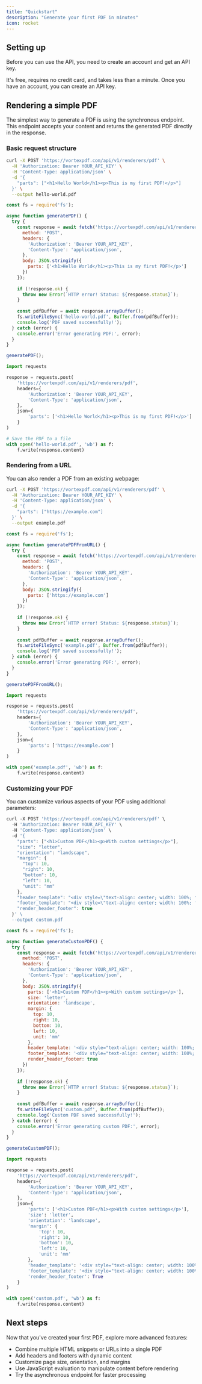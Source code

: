 ```yaml
---
title: "Quickstart"
description: "Generate your first PDF in minutes"
icon: rocket
---
```


## Setting up

Before you can use the API, you need to create an account and get an API key.

<CardGroup cols={2}>
  <Card
    title="Create your account"
    icon="user"
    href="https://vortexpdf.com"
  >
    It's free, requires no credit card, and takes less than a minute.
  </Card>
  <Card
    title="Get your API key"
    icon="key"
    href="https://vortexpdf.com/api-keys"
  >
    Once you have an account, you can create an API key.
  </Card>
</CardGroup>

## Rendering a simple PDF

The simplest way to generate a PDF is using the synchronous endpoint. This endpoint accepts your content and returns the generated PDF directly in the response.

### Basic request structure

<CodeGroup>

```sh cURL
curl -X POST 'https://vortexpdf.com/api/v1/renderers/pdf' \
  -H 'Authorization: Bearer YOUR_API_KEY' \
  -H 'Content-Type: application/json' \
  -d '{
    "parts": ["<h1>Hello World</h1><p>This is my first PDF!</p>"]
  }' \
  --output hello-world.pdf
```

```javascript Node.js
const fs = require('fs');

async function generatePDF() {
  try {
    const response = await fetch('https://vortexpdf.com/api/v1/renderers/pdf', {
      method: 'POST',
      headers: {
        'Authorization': 'Bearer YOUR_API_KEY',
        'Content-Type': 'application/json',
      },
      body: JSON.stringify({
        parts: ['<h1>Hello World</h1><p>This is my first PDF!</p>']
      })
    });
    
    if (!response.ok) {
      throw new Error(`HTTP error! Status: ${response.status}`);
    }
    
    const pdfBuffer = await response.arrayBuffer();
    fs.writeFileSync('hello-world.pdf', Buffer.from(pdfBuffer));
    console.log('PDF saved successfully!');
  } catch (error) {
    console.error('Error generating PDF:', error);
  }
}

generatePDF();
```

```python Python
import requests

response = requests.post(
    'https://vortexpdf.com/api/v1/renderers/pdf',
    headers={
        'Authorization': 'Bearer YOUR_API_KEY',
        'Content-Type': 'application/json',
    },
    json={
        'parts': ['<h1>Hello World</h1><p>This is my first PDF!</p>']
    }
)

# Save the PDF to a file
with open('hello-world.pdf', 'wb') as f:
    f.write(response.content)
```

</CodeGroup>

### Rendering from a URL

You can also render a PDF from an existing webpage:

<CodeGroup>

```sh cURL
curl -X POST 'https://vortexpdf.com/api/v1/renderers/pdf' \
  -H 'Authorization: Bearer YOUR_API_KEY' \
  -H 'Content-Type: application/json' \
  -d '{
    "parts": ["https://example.com"]
  }' \
  --output example.pdf
```

```javascript Node.js
const fs = require('fs');

async function generatePDFFromURL() {
  try {
    const response = await fetch('https://vortexpdf.com/api/v1/renderers/pdf', {
      method: 'POST',
      headers: {
        'Authorization': 'Bearer YOUR_API_KEY',
        'Content-Type': 'application/json',
      },
      body: JSON.stringify({
        parts: ['https://example.com']
      })
    });
    
    if (!response.ok) {
      throw new Error(`HTTP error! Status: ${response.status}`);
    }
    
    const pdfBuffer = await response.arrayBuffer();
    fs.writeFileSync('example.pdf', Buffer.from(pdfBuffer));
    console.log('PDF saved successfully!');
  } catch (error) {
    console.error('Error generating PDF:', error);
  }
}

generatePDFFromURL();
```

```python Python
import requests

response = requests.post(
    'https://vortexpdf.com/api/v1/renderers/pdf',
    headers={
        'Authorization': 'Bearer YOUR_API_KEY',
        'Content-Type': 'application/json',
    },
    json={
        'parts': ['https://example.com']
    }
)

with open('example.pdf', 'wb') as f:
    f.write(response.content)
```

</CodeGroup>

### Customizing your PDF

You can customize various aspects of your PDF using additional parameters:

<CodeGroup>

```javascript cURL
curl -X POST 'https://vortexpdf.com/api/v1/renderers/pdf' \
  -H 'Authorization: Bearer YOUR_API_KEY' \
  -H 'Content-Type: application/json' \
  -d '{
    "parts": ["<h1>Custom PDF</h1><p>With custom settings</p>"],
    "size": "letter",
    "orientation": "landscape",
    "margin": {
      "top": 10,
      "right": 10,
      "bottom": 10,
      "left": 10,
      "unit": "mm"
    },
    "header_template": "<div style=\"text-align: center; width: 100%; font-size: 10px;\"><span class=\"date\"></span></div>",
    "footer_template": "<div style=\"text-align: center; width: 100%; font-size: 10px;\">Page <span class=\"pageNumber\"></span> of <span class=\"totalPages\"></span></div>",
    "render_header_footer": true
  }' \
  --output custom.pdf
```

```javascript Node.js
const fs = require('fs');

async function generateCustomPDF() {
  try {
    const response = await fetch('https://vortexpdf.com/api/v1/renderers/pdf', {
      method: 'POST',
      headers: {
        'Authorization': 'Bearer YOUR_API_KEY',
        'Content-Type': 'application/json',
      },
      body: JSON.stringify({
        parts: ['<h1>Custom PDF</h1><p>With custom settings</p>'],
        size: 'letter',
        orientation: 'landscape',
        margin: {
          top: 10,
          right: 10,
          bottom: 10,
          left: 10,
          unit: 'mm'
        },
        header_template: '<div style="text-align: center; width: 100%; font-size: 10px;"><span class="date"></span></div>',
        footer_template: '<div style="text-align: center; width: 100%; font-size: 10px;">Page <span class="pageNumber"></span> of <span class="totalPages"></span></div>',
        render_header_footer: true
      })
    });
    
    if (!response.ok) {
      throw new Error(`HTTP error! Status: ${response.status}`);
    }
    
    const pdfBuffer = await response.arrayBuffer();
    fs.writeFileSync('custom.pdf', Buffer.from(pdfBuffer));
    console.log('Custom PDF saved successfully!');
  } catch (error) {
    console.error('Error generating custom PDF:', error);
  }
}

generateCustomPDF();
```

```python Python
import requests

response = requests.post(
    'https://vortexpdf.com/api/v1/renderers/pdf',
    headers={
        'Authorization': 'Bearer YOUR_API_KEY',
        'Content-Type': 'application/json',
    },
    json={
        'parts': ['<h1>Custom PDF</h1><p>With custom settings</p>'],
        'size': 'letter',
        'orientation': 'landscape',
        'margin': {
            'top': 10,
            'right': 10,
            'bottom': 10,
            'left': 10,
            'unit': 'mm'
        },
        'header_template': '<div style="text-align: center; width: 100%; font-size: 10px;"><span class="date"></span></div>',
        'footer_template': '<div style="text-align: center; width: 100%; font-size: 10px;">Page <span class="pageNumber"></span> of <span class="totalPages"></span></div>',
        'render_header_footer': True
    }
)

with open('custom.pdf', 'wb') as f:
    f.write(response.content)
```

</CodeGroup>

## Next steps

Now that you've created your first PDF, explore more advanced features:

- Combine multiple HTML snippets or URLs into a single PDF
- Add headers and footers with dynamic content
- Customize page size, orientation, and margins
- Use JavaScript evaluation to manipulate content before rendering
- Try the asynchronous endpoint for faster processing